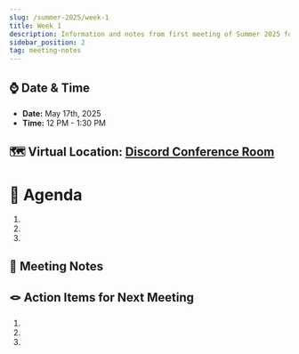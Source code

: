 ```yaml
---
slug: /summer-2025/week-1
title: Week 1
description: Information and notes from first meeting of Summer 2025 for the UMass Lowell Cloud Computing Club. 
sidebar_position: 2
tag: meeting-notes
---
```


## ⌚ Date & Time
- **Date:** May 17th, 2025
- **Time:** 12 PM - 1:30 PM

## 🗺️ Virtual Location: [Discord Conference Room](https://discord.com/channels/890983857938116729/890983858282041396)

# 🚩 Agenda
1. 
2. 
3. 

## 📒 Meeting Notes

## 🪢 Action Items for Next Meeting
1. 
2. 
3. 